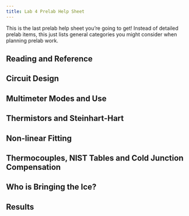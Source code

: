 ```yaml
---
title: Lab 4 Prelab Help Sheet
---
```


This is the last prelab help sheet you're going to get!  Instead of detailed prelab items, this just lists general categories you might consider when planning prelab work.

## Reading and Reference

## Circuit Design

## Multimeter Modes and Use

## Thermistors and Steinhart-Hart

## Non-linear Fitting

## Thermocouples, NIST Tables and Cold Junction Compensation

## Who is Bringing the Ice?

## Results